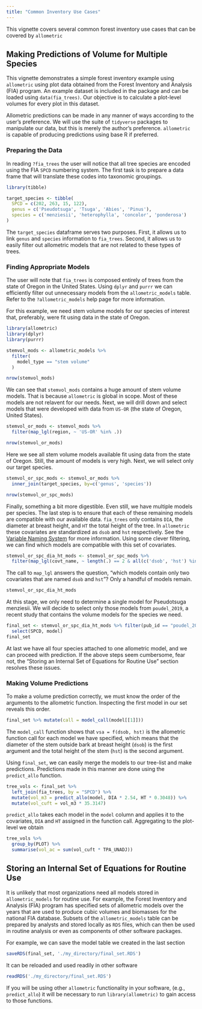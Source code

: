 ```yaml
---
title: "Common Inventory Use Cases"
---
```


This vignette covers several common forest inventory use cases that can be 
covered by `allometric`

## Making Predictions of Volume for Multiple Species

This vignette demonstrates a simple forest inventory example using `allometric`
using plot data obtained from the Forest Inventory and Analysis (FIA) program.
An example dataset is included in the package and can be loaded using 
`data(fia_trees)`. Our objective is to calculate a plot-level volumes for 
every plot in this dataset.

Allometric predictions can be made in any manner of ways according to the 
user's preference. We will use the suite of `tidyverse` packages to manipulate
our data, but this is merely the author's preference. `allometric` is capable
of producing predictions using base R if preferred.

### Preparing the Data

In reading `?fia_trees` the user will notice that all tree species are encoded
using the FIA `SPCD` numbering system. The first task is to prepare a data frame
that will translate these codes into taxonomic groupings.

```r
library(tibble)

target_species <- tibble(
  SPCD = c(202, 263, 15, 122),
  genus = c('Pseudotsuga', 'Tsuga', 'Abies', 'Pinus'),
  species = c('menziesii', 'heterophylla', 'concolor', 'ponderosa')
)
```

The `target_species` dataframe serves two purposes. First, it allows us to link
`genus` and `species` information to `fia_trees`. Second, it allows us to 
easily filter out allometric models that are not related to these types of
trees.

### Finding Appropriate Models

The user will note that `fia_trees` is composed entirely of trees from the state
of Oregon in the United States. Using `dplyr` and `purrr` we can efficiently 
filter out unnecessary models from the `allometric_models` table. Refer to the
`?allometric_models` help page for more information.

For this example, we need stem volume models for our species of interest that,
preferably, were fit using data in the state of Oregon.

```r
library(allometric)
library(dplyr)
library(purrr)

stemvol_mods <- allometric_models %>%
  filter(
    model_type == "stem volume"
  )

nrow(stemvol_mods)
```

We can see that `stemvol_mods` contains a huge amount of stem volume models.
That is because `allometric` is global in scope. Most of these models are not
relavent for our needs. Next, we will drill down and select models that were 
developed with data from `US-OR` (the state of Oregon, United States).

```r
stemvol_or_mods <- stemvol_mods %>%
  filter(map_lgl(region, ~ 'US-OR' %in% .))

nrow(stemvol_or_mods)
```

Here we see all stem volume models available fit using data from the state of
Oregon. Still, the amount of models is very high. Next, we will select only our
target species.

```r
stemvol_or_spc_mods <- stemvol_or_mods %>%
  inner_join(target_species, by=c('genus', 'species'))

nrow(stemvol_or_spc_mods)
```

Finally, something a bit more digestible. Even still, we have multiple models
per species. The last step is to ensure that each of these remaining models are
compatible with our available data. `fia_trees` only contains `DIA`, the 
diameter at breast height, and `HT` the total height of the tree. In `allometric`
these covariates are standardized as `dsob` and `hst` respectively. See the
[Variable Naming System](https://allometric.github.io/allometric/articles/variable_naming_system.html)
for more information. Using some clever filtering, we can find which models are
compatible with this set of covariates.

```r
stemvol_or_spc_dia_ht_mods <- stemvol_or_spc_mods %>%
  filter(map_lgl(covt_name, ~ length(.) == 2 & all(c('dsob', 'hst') %in% .)))
```

The call to `map_lgl` answers the question, "which models contain only two 
covariates that are named `dsob` and `hst`"? Only a handful of models remain.

```r
stemvol_or_spc_dia_ht_mods
```

At this stage, we only need to determine a single model for Pseudotsuga
menziesii. We will decide to select only those models from `poudel_2019`, a
recent study that contains the volume models for the species we need.

```r
final_set <- stemvol_or_spc_dia_ht_mods %>% filter(pub_id == "poudel_2019") %>%
  select(SPCD, model)
final_set
```

At last we have all four species attached to one allometric model, and we can
proceed with prediction. If the above steps seem cumbersome, fear not, the
"Storing an Internal Set of Equations for Routine Use" section resolves these
issues.

### Making Volume Predictions

To make a volume prediction correctly, we must know the order of the arguments
to the allometric function. Inspecting the first model in our set reveals this
order.

```r
final_set %>% mutate(call = model_call(model[[1]]))
```

The `model_call` function shows that `vsa = f(dsob, hst)` is the allometric 
function call for each model we have specified, which means that the
diameter of the stem outside bark at breast height (`dsob`) is the
first argument and the total height of the stem (`hst`) is the second argument.

Using `final_set`, we can easily merge the models to our tree-list and make
predictions. Predictions made in this manner are done using the `predict_allo`
function.

```r
tree_vols <- final_set %>%
  left_join(fia_trees, by = "SPCD") %>%
  mutate(vol_m3 = predict_allo(model, DIA * 2.54, HT * 0.3048)) %>%
  mutate(vol_cuft = vol_m3 * 35.3147)
```

`predict_allo` takes each model in the `model` column and applies it to the
covariates, `DIA` and `HT` assigned in the function call. Aggregating to the
plot-level we obtain

```r
tree_vols %>%
  group_by(PLOT) %>%
  summarise(vol_ac = sum(vol_cuft * TPA_UNADJ))
```

## Storing an Internal Set of Equations for Routine Use

It is unlikely that most organizations need all models stored in
`allometric_models` for routine use. For example, the Forest Inventory and 
Analysis (FIA) program has specified sets of allometric models over the years
that are used to produce cubic volumes and biomasses for the national FIA
database. Subsets of the `allometric_models` table can be prepared by
analysts and stored locally as `RDS` files, which can then be used in routine
analysis or even as components of other software packages.

For example, we can save the model table we created in the last section

```r
saveRDS(final_set, './my_directory/final_set.RDS')
```

It can be reloaded and used readily in other software

```r
readRDS('./my_directory/final_set.RDS')
```

If you will be using other `allometric` functionality in your software, (e.g.,
`predict_allo`) it will be necessary to run `library(allometric)` to gain access
to those functions.